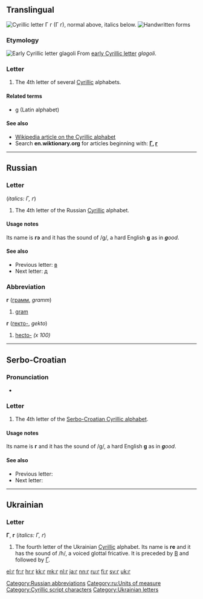 {{Cyrillic character info|hex=433|name=CYRILLIC SMALL LETTER GHE}}
{{also|r|Г|г.|Ґ|ґ|Ғ|ғ|Appendix:Variations of "g"}}
==Translingual==
{{wikipedia|Ge (Cyrillic)}}
[[Image:Cyrillic G.png|thumb|right|Cyrillic letter '''Г г''' (''Г г''), normal above, italics below.]]
[[File:04-Russian alphabet-Г г.svg|thumb|Handwritten forms]]

===Etymology===
[[Image:Early Cyrillic letter Glagoli.png|Early Cyrillic letter ''glagoli'']]
From [[w:Early Cyrillic alphabet|early Cyrillic letter]] ''glagoli''.

===Letter===
{{head|mul|letter|lower case||upper case|Г}}

# The 4th letter of several [[Cyrillic]] alphabets.

====Related terms====
* [[g]] (Latin alphabet)

====See also====
* [[w:Cyrillic alphabet|Wikipedia article on the Cyrillic alphabet]]
* Search '''en.wiktionary.org''' for articles beginning with: '''[http://en.wiktionary.org/w/index.php?title=Special%3AAllpages&from=%D0%93&namespace=0 Г], [http://en.wiktionary.org/w/index.php?title=Special%3AAllpages&from=%D0%B3&namespace=0 г]'''

----

==Russian==

===Letter===
{{head|ru|letter|lower case||upper case|Г}} (''italics: Г, г'')

# The 4th letter of the Russian [[Cyrillic]] alphabet.

====Usage notes====
Its name is '''гэ''' {{IPAchar|(gɛ)}} and it has the sound of /g/, a hard English '''g''' as in '''''g'''ood''.

====See also====
* Previous letter: [[в#Russian|в]]
* Next letter: [[д#Russian|д]]

===Abbreviation===
'''г''' ([[грамм]], ''gramm'')

# [[gram]]

'''г''' ([[гекто-]], ''gekto'')

# [[hecto-]] ''(x 100)''

[[Category:Russian abbreviations]]
[[Category:ru:Units of measure]]

----

==Serbo-Croatian==
{{attention|sh}}

===Pronunciation===
* {{qualifier|phoneme}} {{IPA|/ɡ/|lang=sh}}

===Letter===
{{head|sh|letter|lower case||upper case|Г}}

# The 4th letter of the [[Serbo-Croatian Cyrillic alphabet]].

====Usage notes====
Its name is '''г''' {{IPAchar|(gɛ)}} and it has the sound of /g/, a hard English '''g''' as in '''''g'''ood''.

====See also====
* Previous letter: {{l|sh|в}}
* Next letter: {{l|sh|д}}

----

==Ukrainian==

===Letter===
'''Г''', '''г''' (''italics: Г, г'')

# The fourth letter of the Ukrainian [[Cyrillic]] alphabet. Its name is '''ге''' {{IPAchar|(ɦɛ)}} and it has the sound of /ɦ/, a voiced glottal fricative. It is preceded by [[в|В]] and followed by [[ґ|Ґ]].

[[Category:Cyrillic script characters]]
[[Category:Ukrainian letters]]

[[el:г]]
[[fr:г]]
[[hr:г]]
[[kk:г]]
[[mk:г]]
[[nl:г]]
[[ja:г]]
[[nn:г]]
[[ru:г]]
[[fi:г]]
[[sv:г]]
[[uk:г]]